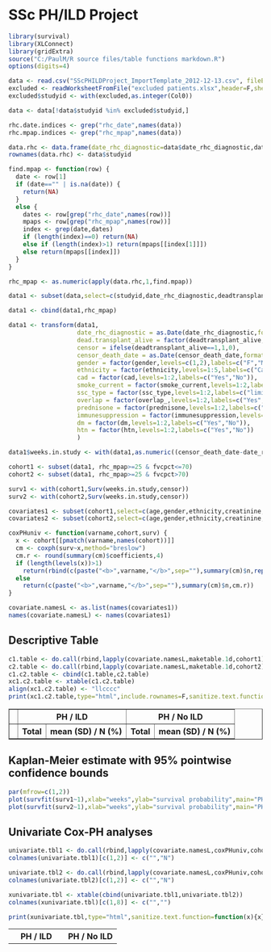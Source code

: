 SSc PH/ILD Project
==================

```r
library(survival)
library(XLConnect)
library(gridExtra)
source("C:/PaulM/R source files/table functions markdown.R")
options(digits=4)

data <- read.csv("SScPHILDProject_ImportTemplate_2012-12-13.csv", fileEncoding="native.enc", stringsAsFactors=FALSE)
excluded <- readWorksheetFromFile("excluded patients.xlsx",header=F,sheet="Sheet1",startRow=1,startCol=3,endCol=3,endRow=80)
excluded$studyid <- with(excluded,as.integer(Col0))

data <- data[!data$studyid %in% excluded$studyid,]

rhc.date.indices <- grep("rhc_date",names(data))
rhc.mpap.indices <- grep("rhc_mpap",names(data))

data.rhc <- data.frame(date_rhc_diagnostic=data$date_rhc_diagnostic,data[c(rhc.date.indices,rhc.mpap.indices)],stringsAsFactors=F)
rownames(data.rhc) <- data$studyid

find.mpap <- function(row) {
  date <- row[1]
  if (date=="" | is.na(date)) {
    return(NA)
  }
  else {
    dates <- row[grep("rhc_date",names(row))]
    mpaps <- row[grep("rhc_mpap",names(row))]
    index <- grep(date,dates)
    if (length(index)==0) return(NA)
    else if (length(index)>1) return(mpaps[[index[1]]])
    else return(mpaps[[index]])
  } 
}

rhc_mpap <- as.numeric(apply(data.rhc,1,find.mpap))

data1 <- subset(data,select=c(studyid,date_rhc_diagnostic,deadtransplant_alive,censor_death_date,age,gender,ethnicity,fvcpct,creatinine,hemoglobin,dm,htn,bmi,cad,smoke_current,smoke_packyears,ssc_type,ssc_duration,overlap_,prednisone,immunesuppression))

data1 <- cbind(data1,rhc_mpap)

data1 <- transform(data1,
                   date_rhc_diagnostic = as.Date(date_rhc_diagnostic,format="%m/%d/%Y"),
                   dead.transplant_alive = factor(deadtransplant_alive,levels=1:2,labels=c("dead/transplant","alive")),
                   censor = ifelse(deadtransplant_alive==1,1,0),
                   censor_death_date = as.Date(censor_death_date,format="%m/%d/%Y"),
                   gender = factor(gender,levels=c(1,2),labels=c("F","M")),
                   ethnicity = factor(ethnicity,levels=1:5,labels=c("Caucasian","African-American","Hispanic","Asian","Other")),
                   cad = factor(cad,levels=1:2,labels=c("Yes","No")),
                   smoke_current = factor(smoke_current,levels=1:2,labels=c("Yes","No")),
                   ssc_type = factor(ssc_type,levels=1:2,labels=c("limited","diffuse")),
                   overlap = factor(overlap_,levels=1:2,labels=c("Yes","No")),
                   prednisone = factor(prednisone,levels=1:2,labels=c("Yes","No")),
                   immunesuppression = factor(immunesuppression,levels=1:2,labels=c("Yes","No")),
                   dm = factor(dm,levels=1:2,labels=c("Yes","No")),
                   htn = factor(htn,levels=1:2,labels=c("Yes","No"))
                   )

data1$weeks.in.study <- with(data1,as.numeric((censor_death_date-date_rhc_diagnostic)/7))

cohort1 <- subset(data1, rhc_mpap>=25 & fvcpct<=70)
cohort2 <- subset(data1, rhc_mpap>=25 & fvcpct>70)

surv1 <- with(cohort1,Surv(weeks.in.study,censor))
surv2 <- with(cohort2,Surv(weeks.in.study,censor))

covariates1 <- subset(cohort1,select=c(age,gender,ethnicity,creatinine,hemoglobin,dm,htn,bmi,cad,smoke_current,smoke_packyears,ssc_type,ssc_duration,overlap,prednisone,immunesuppression))
covariates2 <- subset(cohort2,select=c(age,gender,ethnicity,creatinine,hemoglobin,dm,htn,bmi,cad,smoke_current,smoke_packyears,ssc_type,ssc_duration,overlap,prednisone,immunesuppression))

coxPHuniv <- function(varname,cohort,surv) {
  x <- cohort[[pmatch(varname,names(cohort))]]
  cm <- coxph(surv~x,method="breslow")
  cm.r <- round(summary(cm)$coefficients,4)
  if (length(levels(x))>1)
    return(rbind(c(paste("<b>",varname,"</b>",sep=""),summary(cm)$n,rep("",5)),cbind(paste("&#160;&#160;&#160;",levels(x)[-1],sep=""),rep("",length(levels(x))-1),cm.r)))
  else 
    return(c(paste("<b>",varname,"</b>",sep=""),summary(cm)$n,cm.r))  
}

covariate.namesL <- as.list(names(covariates1))
names(covariate.namesL) <- names(covariates1)
```


Descriptive Table 
-----------------

<table border="1">
<tr> <th> </th> <th colspan="2"> PH / ILD </th> <th colspan="2"> PH / No ILD </th>
<TR> <TH>  </TH> <TH> Total </TH> <TH> mean (SD) / N (%) </TH> <TH> Total </TH> <TH> mean (SD) / N (%) </TH> </TR>
```r
c1.table <- do.call(rbind,lapply(covariate.namesL,maketable.1d,cohort1))
c2.table <- do.call(rbind,lapply(covariate.namesL,maketable.1d,cohort2))[,-1]
c1.c2.table <- cbind(c1.table,c2.table)
xc1.c2.table <- xtable(c1.c2.table)
align(xc1.c2.table) <- "llcccc" 
print(xc1.c2.table,type="html",include.rownames=F,sanitize.text.function=function(x){x},include.colnames=F,only.contents=T)
```
</table>



Kaplan-Meier estimate with 95% pointwise confidence bounds
--------------------
```r
par(mfrow=c(1,2))
plot(survfit(surv1~1),xlab="weeks",ylab="survival probability",main="PH / ILD",xlim=c(0,600))
plot(survfit(surv2~1),xlab="weeks",ylab="survival probability",main="PH / No ILD",xlim=c(0,600))
```



Univariate Cox-PH analyses
---------------------------

<table>
<tr> <th></th> <th colspan="6">PH / ILD</th> <th></th> <th colspan="6">PH / No ILD</th> </tr>
```r
univariate.tbl1 <- do.call(rbind,lapply(covariate.namesL,coxPHuniv,cohort1,surv1))
colnames(univariate.tbl1)[c(1,2)] <- c("","N")

univariate.tbl2 <- do.call(rbind,lapply(covariate.namesL,coxPHuniv,cohort2,surv2))
colnames(univariate.tbl2)[c(1,2)] <- c("","N")

xunivariate.tbl <- xtable(cbind(univariate.tbl1,univariate.tbl2))
colnames(xunivariate.tbl)[c(1,8)] <- c("","")

print(xunivariate.tbl,type="html",sanitize.text.function=function(x){x},include.rownames=F,only.contents=T)
```
</tr>
</table>